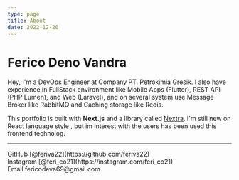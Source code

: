 ```yaml
---
type: page
title: About
date: 2022-12-20
---
```


# Ferico Deno Vandra

Hey, I'm a DevOps Engineer at Company PT. Petrokimia Gresik. I also have experience in FullStack environment like Mobile Apps (Flutter), REST API (PHP Lumen), and Web (Laravel), and on several system use Message Broker like RabbitMQ and Caching storage like Redis.

This portfolio is built with **Next.js** and a library called [Nextra](https://nextra.vercel.app/). I'm still new on React language style , but im interest with the users has been used this frontend technolog.

---

<div>
  GitHub [@feriva22](https://github.com/feriva22)
  <br />
  Instagram [@feri_co21](https://instagram.com/feri_co21)
  <br />
  Email fericodeva69@gmail.com
</div>

